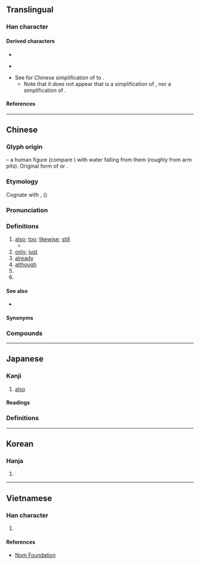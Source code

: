 {{also|𰁜|赤}}
{{character info}}
==Translingual==
{{stroke order}}

===Han character===
{{Han char|rn=8|rad=亠|as=04|sn=6|four=00330|canj=YLNC|ids=⿱亠⿻小丿(GTJK),⿵六⿰丿亅(GTJK),⿱亠⿻小丨(H),⿵六刂(H)}}

====Derived characters====
* {{l|mul|[[奕]] [[帟]] [[弈]] [[跡]] [[迹]] [[㑊]] [[洂]] [[𠲔]] [[𢙕]] [[𤥂]] [[硛]] [[𩷉]] [[𪁂]] [[𠸠]] [[𣖞]]}}
* {{l|ja|[[変]] [[弯]] [[恋]] [[栾]] [[蛮]]}} {{qualifier|all as Japanese simplification of {{l|ja|䜌}} to {{lang|ja|亦}}}}
* See {{l|mul|𰁜}} for Chinese simplification of {{l|zh|䜌}} to {{lang|zh|𰁜}}.
** Note that it does not appear that {{l|mul|奕}} is a simplification of {{l|mul|奱}}, nor {{l|mul|帟}} a simplification of {{l|mul|㡩}}.

====References====
{{Han ref|kx=0088.090|dkj=00293|dj=0187.010|hdz=10281.030|uh=4EA6}}

----

==Chinese==
{{zh-forms|alt=𠅃}}

===Glyph origin===
{{Han etym}}
{{liushu|i}} – a human figure (compare {{zh-l|*大}}) with water falling from them (roughly from arm pits). Original form of {{och-l|腋|armpit}} or {{och-l|液|liquid}}.

===Etymology===
Cognate with {{cog|lus|ve||also; too}}, {{cog|lus|vêk||again; over again}} ({{zh-ref|Schuessler, 2007}}).

===Pronunciation===
{{zh-pron
|m=yì
|m-s=
|c=jik6
|c-t=
|g=
|h=pfs=yi̍t
|j=
|mb=iǎ/ĭ
|mb_note=iǎ - vernacular; ĭ - literary
|md=iâ/ĭk
|md_note=iâ - vernacular; ĭk - literary
|mn=tw,xm,zz:ia̍h/qz:ia̍k/tw,xm,zz:e̍k
|mn_note=ia̍h - vernacular; ia̍k/e̍k - literary
|mn-t=êg8/ia7
|mn-t_note=êg8 - literary; ia7 - vernacular (訓讀) (original character is {{zh-l|*也}})
|w=5hhiq
|x=
|mc=y
|oc=y
|ma=y
|cat=adv
|ca=LL-Q9186 (yue)-Luilui6666-亦.wav
}}

===Definitions===
{{zh-hanzi}}

# [[also]]; [[too]]; [[likewise]]; [[still]]
#* {{zh-x|其 竹節 度{duó} 三 尺，柔細 可 為{wéi} 索，亦 以 皮 為{wéi} 麻。|Each joint measures three ''chi''; thin and supple, it may be used as a rope, and its skin may '''also''' be used as linen.|CL|ref={{RQ:Manshu|7|Tea, Trees, Herbs and Fruits|7}}}}
# [[only]]; [[just]]
# [[already]]
# [[although]]
# {{surname|zh}}
# {{n-g|meaningless particle}}

====See also====
* {{zh-l|也}}

====Synonyms====
{{zh-dial|也}}
{{zh-dial|又}}

===Compounds===
{{zh-der|不亦|不亦樂乎|亦步亦趨|亦然|人云亦云|死亦瞑目|盜亦有道|亦都|反之亦然|葉亦克}}

----

==Japanese==

===Kanji===
{{ja-kanji|grade=8|rs=亠04}}

# [[also]]

====Readings====
{{ja-readings
|goon=やく
|kanon=えき
|kun=また-, でも-
}}

===Definitions===
{{ja-kanjitab|また|yomi=k}}
{{ja-see|また}}

----

==Korean==

===Hanja===
{{ko-hanja|역}}

# {{rfdef|ko|sort=亠04}}

----

==Vietnamese==

===Han character===
{{vi-readings|reading=diệc|rs=亠04}}

# {{rfdef|vi|sort=亠04}}

====References====
* [http://nomfoundation.org/common/nom_details.php?codepoint=4ea6 Nom Foundation]